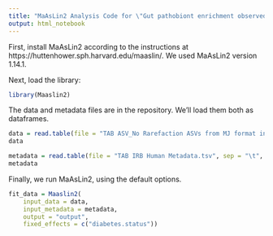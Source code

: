 ```yaml
---
title: "MaAsLin2 Analysis Code for \"Gut pathobiont enrichment observed in a population predisposed to dementia, type 2 diabetics of Mexican descent living in South Texas\" by Matz et al."
output: html_notebook
---
```


First, install MaAsLin2 according to the instructions at https://huttenhower.sph.harvard.edu/maaslin/. We used MaAsLin2 version 1.14.1.

Next, load the library:

```r
library(Maaslin2)
```

The data and metadata files are in the repository. We'll load them both as dataframes.

```r
data = read.table(file = "TAB ASV_No Rarefaction ASVs from MJ format input LefSe.tsv", sep = "\t", row.names = 1, header = TRUE)
data
```

```r
metadata = read.table(file = "TAB IRB Human Metadata.tsv", sep = "\t", row.names = 1, header = TRUE)
metadata
```

Finally, we run MaAsLin2, using the default options.

```r
fit_data = Maaslin2(
    input_data = data, 
    input_metadata = metadata, 
    output = "output", 
    fixed_effects = c("diabetes.status"))
```